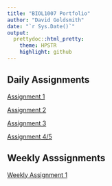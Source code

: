 ```yaml
---
title: "BIOL1007 Portfolio"
author: "David Goldsmith"
date: "`r Sys.Date()`"
output:
  prettydoc::html_pretty:
    theme: HPSTR
    highlight: github
---
```


## Daily Assignments
[Assignment 1](Assignment_1.html)  

[Assignment 2](Assignment2.html)

[Assignment 3](Assignment3.html)

[Assignment 4/5](assignment4.html)

## Weekly Asssignments
[Weekly Assignment 1](weekly1.html)
